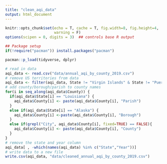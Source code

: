 ```yaml
---
title: "clean_aqi_data"
output: html_document
---
```


```r
knitr::opts_chunk$set(echo = T, cache = T, fig.width=8, fig.height=4,
                      warning = F)
options(scipen = 0, digits = 3)  ## controls base R output

## Package setup
if(!require("pacman")) install.packages("pacman")

pacman::p_load(tidyverse, dplyr)
```


```r
# read in data
aqi_data <- read.csv("data/annual_aqi_by_county_2019.csv")
# remove US territories from data
aqi_data <- filter(aqi_data, State != "Virgin Islands" & State != "Puerto Rico" & State != "Country Of Mexico")
# add county/borough/parish to county names 
for(i in seq_along(aqi_data$County)) {
  if(aqi_data$State[i] == "Louisiana") {
    aqi_data$County[i] <- paste(aqi_data$County[i], "Parish")
  }
  else if(aqi_data$State[i] == "Alaska") {
    aqi_data$County[i] <-paste(aqi_data$County[i], "Borough")
  }
  else if(grepl("City", aqi_data$County[i], fixed=TRUE) == FALSE){
    aqi_data$County[i] <- paste(aqi_data$County[i], "County")
  }
}
# remove the state and year column
aqi_data[ , -which(names(aqi_data) %in% c("State","Year"))]
# write data to a new file 
write.csv(aqi_data, "data/cleaned_annual_aqi_by_county_2019.csv")
```

